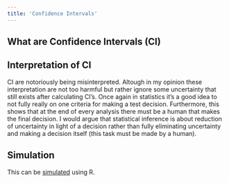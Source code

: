 ```yaml
---
title: 'Confidence Intervals'
---
```


## What are Confidence Intervals (CI)

## Interpretation of CI

CI are notoriously being misinterpreted. Altough in my opinion these interpretation are not too harmful but rather ignore some uncertainty that still exists after calculating CI's. Once again in statistics it's a good idea to not fully really on one criteria for making a test decision. Furthermore, this shows that at the end of every analysis there must be a human that makes the final decision. I would argue that statistical inference is about reduction of uncertainty in light of a decision rather than fully eliminating uncertainty and making a decision itself (this task must be made by a human). 



## Simulation 

This can be [simulated](../../posts/confidence_intervals/index.qmd) using R. 